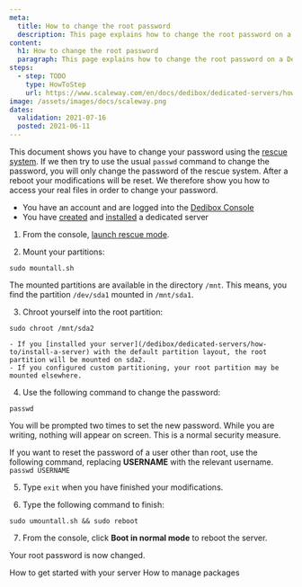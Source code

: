 ```yaml
---
meta:
  title: How to change the root password
  description: This page explains how to change the root password on a Dedibox server
content:
  h1: How to change the root password
  paragraph: This page explains how to change the root password on a Dedibox server
steps:
  - step: TODO
    type: HowToStep
    url: https://www.scaleway.com/en/docs/dedibox/dedicated-servers/how-to/change-root-password
image: /assets/images/docs/scaleway.png
dates:
  validation: 2021-07-16
  posted: 2021-06-11
---
```


This document shows you have to change your password using the [rescue system](/dedibox/dedicated-servers/how-to/use-rescue-mode/). If we then try to use the usual `passwd` command to change the password, you will only change the password of the rescue system. After a reboot your modifications will be reset. We therefore show you how to access your real files in order to change your password.

<Message type="requirement">

  - You have an account and are logged into the [Dedibox Console](https://console.online.net)
  - You have [created](/dedibox/dedicated-servers/how-to/order-a-server) and [installed](/dedibox/dedicated-servers/how-to/install-a-server) a dedicated server

</Message>

1. From the console, [launch rescue mode](/dedibox/dedicated-servers/how-to/use-rescue-mode/).

2. Mount your partitions:

  ```
  sudo mountall.sh
  ```

  <Message tpye="note">

  The mounted partitions are available in the directory `/mnt`. This means, you find the partition `/dev/sda1` mounted in `/mnt/sda1`.

  </Message>

3. Chroot yourself into the root partition:

  ```
  sudo chroot /mnt/sda2
  ```

  <Message type="note">

    - If you [installed your server](/dedibox/dedicated-servers/how-to/install-a-server) with the default partition layout, the root partition will be mounted on sda2.
    - If you configured custom partitioning, your root partition may be mounted elsewhere. 

  </Message>

4. Use the following command to change the password:
  ```
  passwd
  ```
  You will be prompted two times to set the new password. While you are writing, nothing will appear on screen. This is a normal security measure.

  <Message type="tip">

  If you want to reset the password of a user other than root, use the following command, replacing **USERNAME** with the relevant username.
  `passwd USERNAME`

  </Message>

5. Type `exit` when you have finished your modifications.

6. Type the following command to finish:
  ```
  sudo umountall.sh && sudo reboot
  ```

7. From the console, click **Boot in normal mode** to reboot the server.

Your root password is now changed.

<Navigation title="See Also">
  <PreviousButton to="/dedibox/dedicated-servers/how-to/get-started-with-server/">How to get started with your server</PreviousButton>
  <NextButton to="/dedibox/dedicated-servers/how-to/manage-packages/">How to manage packages</NextButton>
</Navigation>
